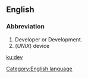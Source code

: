 {{wikipedia}}
==English==
[[Category:English language]]
===Abbreviation===

#Developer or Development.
#(''UNIX'') device

[[ku:dev]]